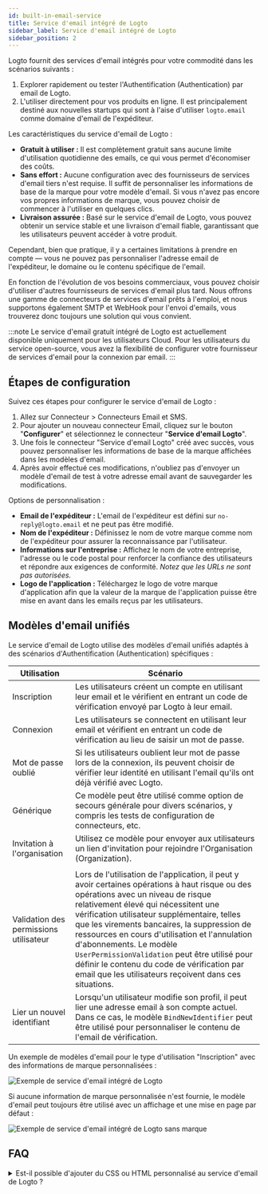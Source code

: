 ```yaml
---
id: built-in-email-service
title: Service d'email intégré de Logto
sidebar_label: Service d'email intégré de Logto
sidebar_position: 2
---
```


Logto fournit des services d'email intégrés pour votre commodité dans les scénarios suivants :

1. Explorer rapidement ou tester l'Authentification (Authentication) par email de Logto.
2. L'utiliser directement pour vos produits en ligne. Il est principalement destiné aux nouvelles startups qui sont à l'aise d'utiliser `logto.email` comme domaine d'email de l'expéditeur.

Les caractéristiques du service d'email de Logto :

- **Gratuit à utiliser :** Il est complètement gratuit sans aucune limite d'utilisation quotidienne des emails, ce qui vous permet d'économiser des coûts.
- **Sans effort :** Aucune configuration avec des fournisseurs de services d'email tiers n'est requise. Il suffit de personnaliser les informations de base de la marque pour votre modèle d'email. Si vous n'avez pas encore vos propres informations de marque, vous pouvez choisir de commencer à l'utiliser en quelques clics.
- **Livraison assurée :** Basé sur le service d'email de Logto, vous pouvez obtenir un service stable et une livraison d'email fiable, garantissant que les utilisateurs peuvent accéder à votre produit.

Cependant, bien que pratique, il y a certaines limitations à prendre en compte — vous ne pouvez pas personnaliser l'adresse email de l'expéditeur, le domaine ou le contenu spécifique de l'email.

En fonction de l'évolution de vos besoins commerciaux, vous pouvez choisir d'utiliser d'autres fournisseurs de services d'email plus tard. Nous offrons une gamme de connecteurs de services d'email prêts à l'emploi, et nous supportons également SMTP et WebHook pour l'envoi d'emails, vous trouverez donc toujours une solution qui vous convient.

:::note
Le service d'email gratuit intégré de Logto est actuellement disponible uniquement pour les utilisateurs Cloud. Pour les utilisateurs du service open-source, vous avez la flexibilité de configurer votre fournisseur de services d'email pour la connexion par email.
:::

## Étapes de configuration

Suivez ces étapes pour configurer le service d'email de Logto :

1. Allez sur <CloudLink to="/connectors/passwordless">Connecteur > Connecteurs Email et SMS</CloudLink>.
2. Pour ajouter un nouveau connecteur Email, cliquez sur le bouton "**Configurer**" et sélectionnez le connecteur "**Service d'email Logto**".
3. Une fois le connecteur "Service d'email Logto" créé avec succès, vous pouvez personnaliser les informations de base de la marque affichées dans les modèles d'email.
4. Après avoir effectué ces modifications, n'oubliez pas d'envoyer un modèle d'email de test à votre adresse email avant de sauvegarder les modifications.

Options de personnalisation :

- **Email de l'expéditeur :** L'email de l'expéditeur est défini sur `no-reply@logto.email` et ne peut pas être modifié.
- **Nom de l'expéditeur :** Définissez le nom de votre marque comme nom de l'expéditeur pour assurer la reconnaissance par l'utilisateur.
- **Informations sur l'entreprise :** Affichez le nom de votre entreprise, l'adresse ou le code postal pour renforcer la confiance des utilisateurs et répondre aux exigences de conformité. _Notez que les URLs ne sont pas autorisées._
- **Logo de l'application :** Téléchargez le logo de votre marque d'application afin que la valeur de la marque de l'application puisse être mise en avant dans les emails reçus par les utilisateurs.

## Modèles d'email unifiés

Le service d'email de Logto utilise des modèles d'email unifiés adaptés à des scénarios d'Authentification (Authentication) spécifiques :

| Utilisation                            | Scénario                                                                                                                                                                                                                                                                                                                                                                                                                                                                                                          |
| -------------------------------------- | ----------------------------------------------------------------------------------------------------------------------------------------------------------------------------------------------------------------------------------------------------------------------------------------------------------------------------------------------------------------------------------------------------------------------------------------------------------------------------------------------------------------- |
| Inscription                            | Les utilisateurs créent un compte en utilisant leur email et le vérifient en entrant un code de vérification envoyé par Logto à leur email.                                                                                                                                                                                                                                                                                                                                                                       |
| Connexion                              | Les utilisateurs se connectent en utilisant leur email et vérifient en entrant un code de vérification au lieu de saisir un mot de passe.                                                                                                                                                                                                                                                                                                                                                                         |
| Mot de passe oublié                    | Si les utilisateurs oublient leur mot de passe lors de la connexion, ils peuvent choisir de vérifier leur identité en utilisant l'email qu'ils ont déjà vérifié avec Logto.                                                                                                                                                                                                                                                                                                                                       |
| Générique                              | Ce modèle peut être utilisé comme option de secours générale pour divers scénarios, y compris les tests de configuration de connecteurs, etc.                                                                                                                                                                                                                                                                                                                                                                     |
| Invitation à l'organisation            | Utilisez ce modèle pour envoyer aux utilisateurs un lien d'invitation pour rejoindre l'Organisation (Organization).                                                                                                                                                                                                                                                                                                                                                                                               |
|                                        |                                                                                                                                                                                                                                                                                                                                                                                                                                                                                                                   |
| Validation des permissions utilisateur | Lors de l'utilisation de l'application, il peut y avoir certaines opérations à haut risque ou des opérations avec un niveau de risque relativement élevé qui nécessitent une vérification utilisateur supplémentaire, telles que les virements bancaires, la suppression de ressources en cours d'utilisation et l'annulation d'abonnements. Le modèle `UserPermissionValidation` peut être utilisé pour définir le contenu du code de vérification par email que les utilisateurs reçoivent dans ces situations. |
| Lier un nouvel identifiant             | Lorsqu'un utilisateur modifie son profil, il peut lier une adresse email à son compte actuel. Dans ce cas, le modèle `BindNewIdentifier` peut être utilisé pour personnaliser le contenu de l'email de vérification.                                                                                                                                                                                                                                                                                              |

Un exemple de modèles d'email pour le type d'utilisation "Inscription" avec des informations de marque personnalisées :

![Exemple de service d'email intégré de Logto](../assets/logto-email-service-template-sample.png)

Si aucune information de marque personnalisée n'est fournie, le modèle d'email peut toujours être utilisé avec un affichage et une mise en page par défaut :

![Exemple de service d'email intégré de Logto sans marque](../assets/logto-email-service-template-sample-without-branding.png)

## FAQ

<details>
<summary>Est-il possible d'ajouter du CSS ou HTML personnalisé au service d'email de Logto ?</summary>

Le service d'email intégré de Logto ne supporte pas le CSS ou HTML personnalisé. Vous ne pouvez modifier que les éléments de marque génériques. Cette restriction est en place pour maintenir la stabilité du service d'email intégré, car tous les locataires partagent la même adresse IP et adresse de l'expéditeur. Pour plus de détails, veuillez vous référer à "[Facteurs pour améliorer la livraison des emails](https://blog.logto.io/verification-email-delivery#factors-to-improve-email-delivery)".

Pour personnaliser les modèles d'email, nous recommandons d'utiliser un autre connecteur d'email, tel que AWS Direct Mail, SendGrid, Mailgun, Postmark, ou SMTP.

</details>
